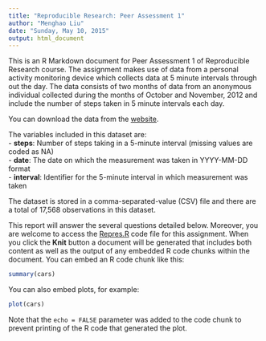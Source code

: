 ```yaml
---
title: "Reproducible Research: Peer Assessment 1"
author: "Menghao Liu"
date: "Sunday, May 10, 2015"
output: html_document
---
```


This is an R Markdown document for Peer Assessment 1 of Reproducible Research course. The assignment makes use of data from a personal activity monitoring device which collects data at 5 minute intervals through out the day. The data consists of two months of data from an anonymous individual collected during the months of October and November, 2012 and include the number of steps taken in 5 minute intervals each day.

You can download the data from the [website](https://d396qusza40orc.cloudfront.net/repdata%2Fdata%2Factivity.zip). 

The variables included in this dataset are:  
- **steps**: Number of steps taking in a 5-minute interval (missing values are coded as NA)  
- **date**: The date on which the measurement was taken in YYYY-MM-DD format  
- **interval**: Identifier for the 5-minute interval in which measurement was taken  

The dataset is stored in a comma-separated-value (CSV) file and there are a total of 17,568 observations in this dataset.

This report will answer the several questions detailed below. Moreover, you are welcome to access the [Repres.R]() code file for this assignment.
When you click the **Knit** button a document will be generated that includes both content as well as the output of any embedded R code chunks within the document. You can embed an R code chunk like this:

```r
summary(cars)
```

You can also embed plots, for example:

```r
plot(cars)
```

Note that the `echo = FALSE` parameter was added to the code chunk to prevent printing of the R code that generated the plot.
